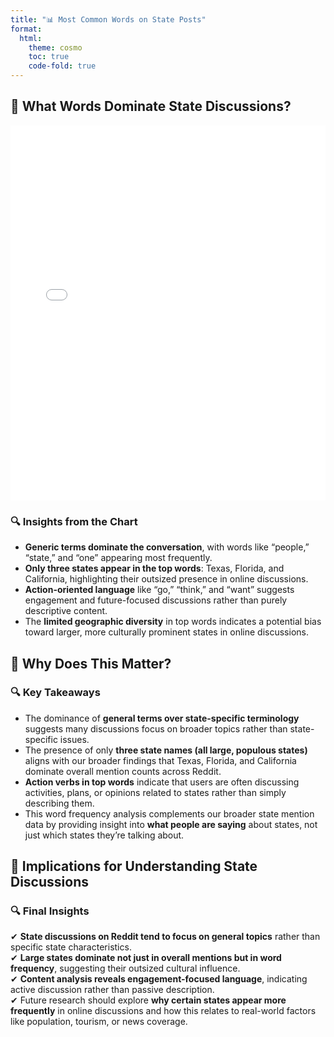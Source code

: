 ```yaml
---
title: "📊 Most Common Words on State Posts"
format:
  html:
    theme: cosmo
    toc: true
    code-fold: true
---
```


## **📌 What Words Dominate State Discussions?**
<div class="interactive-plot">
<iframe src="plots/word_frequency.html" width="100%" height="600px" style="border:none;"></iframe>
</div>

### 🔍 **Insights from the Chart**
- **Generic terms dominate the conversation**, with words like "people," "state," and "one" appearing most frequently.
- **Only three states appear in the top words**: Texas, Florida, and California, highlighting their outsized presence in online discussions.
- **Action-oriented language** like "go," "think," and "want" suggests engagement and future-focused discussions rather than purely descriptive content.
- The **limited geographic diversity** in top words indicates a potential bias toward larger, more culturally prominent states in online discussions.


## **📌 Why Does This Matter?**

### 🔍 **Key Takeaways**
- The dominance of **general terms over state-specific terminology** suggests many discussions focus on broader topics rather than state-specific issues.
- The presence of only **three state names (all large, populous states)** aligns with our broader findings that Texas, Florida, and California dominate overall mention counts across Reddit.
- **Action verbs in top words** indicate that users are often discussing activities, plans, or opinions related to states rather than simply describing them.
- This word frequency analysis complements our broader state mention data by providing insight into **what people are saying** about states, not just which states they're talking about.


## **📌 Implications for Understanding State Discussions**

### 🔍 **Final Insights**
✔ **State discussions on Reddit tend to focus on general topics** rather than specific state characteristics.  
✔ **Large states dominate not just in overall mentions but in word frequency**, suggesting their outsized cultural influence.  
✔ **Content analysis reveals engagement-focused language**, indicating active discussion rather than passive description.  
✔ Future research should explore **why certain states appear more frequently** in online discussions and how this relates to real-world factors like population, tourism, or news coverage.